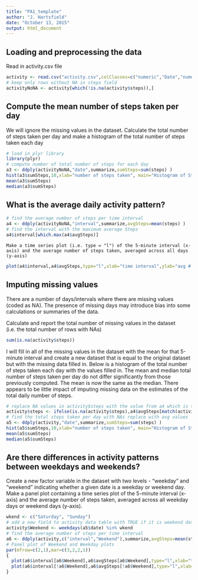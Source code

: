 ```yaml
---
title: "PA1_template"
author: "J. Hartsfield"
date: "October 13, 2015"
output: html_document
---
```


## Loading and preprocessing the data
Read in activity.csv file
```r
activity <- read.csv("activity.csv",colClasses=c("numeric","Date","numeric"))
# keep only rows without NA in steps field
activityNoNA <- activity[which(!is.na(activity$steps)),]
```
## Compute the mean number of steps taken per day

We will ignore the missing values in the dataset. 
Calculate the total number of steps taken per day and make a histogram of the total number of steps taken each day
```r
# load in plyr library
library(plyr)
# compute number of total number of steps for each day
a3 <- ddply(activityNoNA,"date",summarize,sumSteps=sum(steps) )
hist(a3$sumSteps,10,xlab="number of steps taken", main="Histogram of Steps per Day")
mean(a3$sumSteps)
median(a3$sumSteps)
```

## What is the average daily activity pattern?
```r
# find the average number of steps per time interval
a4 <- ddply(activityNoNA,"interval",summarize,avgSteps=mean(steps) )
# find the interval with the maximum average Steps
a4$interval[which.max(a4$avgSteps)]
```
    Make a time series plot (i.e. type = "l") of the 5-minute interval (x-axis) and the average number of steps taken, averaged across all days (y-axis)
```r
plot(a4$interval,a4$avgSteps,type="l",xlab="time interval",ylab="avg # of steps", main="Time Series plot of Avg Steps per time interval")
```

   
## Imputing missing values

There are a number of days/intervals where there are missing values (coded as NA). The presence of missing days may introduce bias into some calculations or summaries of the data.

Calculate and report the total number of missing values in the dataset (i.e. the total number of rows with NAs)
```r
sum(is.na(activity$steps))
```

I will fill in all of the missing values in the dataset with the mean for that 5-minute interval and create a new dataset that is equal to the original dataset but with the missing data filled in. Below is a histogram of the total number of steps taken each day with the values filled in. The mean and median total number of steps taken per day do not differ significantly from those previously computed.  The mean is now the same as the median.  There appears to be little  impact of imputing missing data on the estimates of the total daily number of steps.

```r
# replace NA values in activity$steps with the value from a4 which is the mean for the interval
activity$steps <- ifelse(is.na(activity$steps),a4$avgSteps[match(activity$interval,a4$interval)],activity$steps)
# find the total steps taken per day with NAs replace with avg values
a5 <- ddply(activity,"date",summarize,sumSteps=sum(steps) )
hist(a5$sumSteps,10,xlab="number of steps taken", main="Histogram of Steps per Day")
mean(a5$sumSteps)
median(a5$sumSteps)
```
    
## Are there differences in activity patterns between weekdays and weekends?

Create a new factor variable in the dataset with two levels - "weekday" and "weekend" indicating whether a given date is a weekday or weekend day. Make a panel plot containing a time series plot of the 5-minute interval (x-axis) and the average number of steps taken, averaged across all weekday days or weekend days (y-axis).
```r
wkend <- c("Saturday", "Sunday") 
# add a new field to activity data table with TRUE if it is weekend date, FALSE for weekday
activity$Weekend <- weekdays(a5$date) %in% wkend
# find the average number of steps per time interval
a6 <- ddply(activity,c("interval","Weekend"),summarize,avgSteps=mean(steps) )
# Panel plot of Weekend and Weekday plots
par(mfrow=c(2,1),mar=c(3,2,2,1))
{
  plot(a6$interval[a6$Weekend],a6$avgSteps[a6$Weekend],type="l",xlab="time interval",ylab="avg # of steps", main="Weekend",ylim=c(0,300))
  plot(a6$interval[!a6$Weekend],a6$avgSteps[!a6$Weekend],type="l",xlab="time interval",ylab="avg # of steps", main="Weekday",ylim=c(0,300))
}
```
